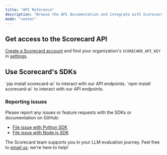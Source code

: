 ```yaml
---
title: "API Reference"
description: "Browse the API documentation and integrate with Scorecard's API endpoints."
mode: "center"
---
```


## Get access to the Scorecard API

[Create a Scorecard account](https://accounts.getscorecard.ai/sign-up?redirect_url=https%3A%2F%2Fapp.getscorecard.ai%2F) and find your organization's `SCORECARD_API_KEY` in [settings](https://app.getscorecard.ai/settings).

## Use Scorecard's SDKs

<CardGroup cols={2}>
  <Card title="Python SDK" icon="python" href="https://github.com/scorecard-ai/scorecard-python">
    `pip install scorecard-ai` to interact with our API endpoints.
  </Card>

  <Card title="Node.js SDK" icon="node-js" href="https://github.com/scorecard-ai/scorecard-node">
    `npm install scorecard-ai` to interact with our API endpoints.
  </Card>
</CardGroup>

### Reporting issues

Please report any issues or feature requests with the SDKs or documentation on GitHub:

* [File issue with Python SDK](https://github.com/scorecard-ai/scorecard-python/issues)
* [File issue with Node.js SDK](https://github.com/scorecard-ai/scorecard-node/issues)

The Scorecard team supports you in your LLM evaluation journey. Feel free to [email us](mailto:team@scorecard.io); we're here to help!
